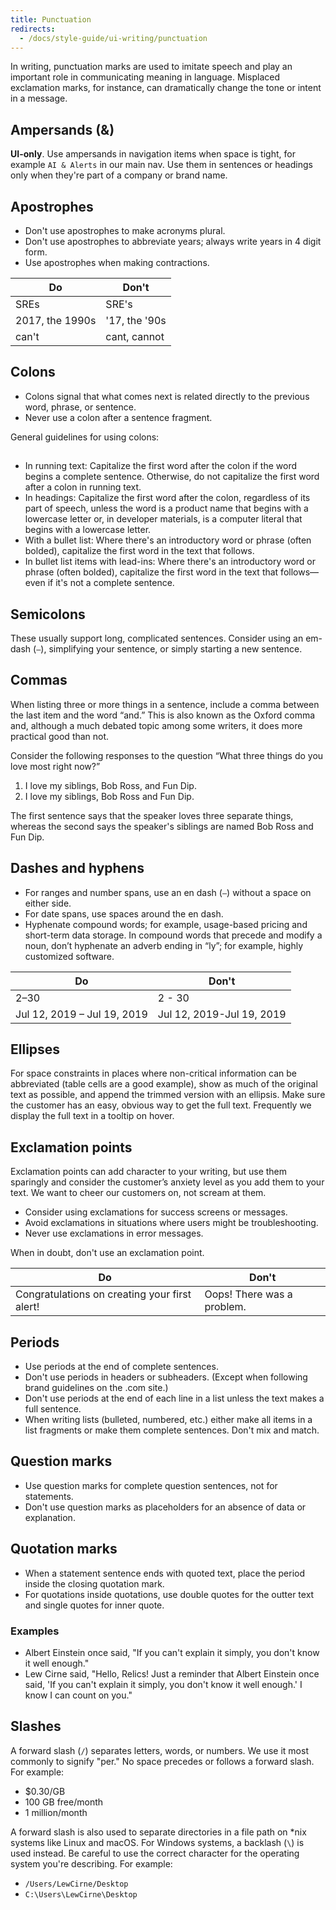 ```yaml
---
title: Punctuation
redirects:
  - /docs/style-guide/ui-writing/punctuation
---
```


In writing, punctuation marks are used to imitate speech and play an important role in communicating meaning in language. Misplaced exclamation marks, for instance, can dramatically change the tone or intent in a message.

## Ampersands (&)

**UI-only**. Use ampersands in navigation items when space is tight, for example `AI & Alerts` in our main nav. Use them in sentences or headings only when they're part of a company or brand name.

## Apostrophes

-   Don't use apostrophes to make acronyms plural.
-   Don't use apostrophes to abbreviate years; always write years in 4 digit form.
-   Use apostrophes when making contractions.

| Do              | Don't          |
| --------------- | -------------- |
| SREs            | SRE's          |
| 2017, the 1990s | \'17, the '90s |
| can't           | cant, cannot   |

## Colons

-   Colons signal that what comes next is related directly to the previous word, phrase, or sentence.
-   Never use a colon after a sentence fragment.

General guidelines for using colons:

##

-   In running text: Capitalize the first word after the colon if the word begins a complete sentence. Otherwise, do not capitalize the first word after a colon in running text.
-   In headings: Capitalize the first word after the colon, regardless of its part of speech, unless the word is a product name that begins with a lowercase letter or, in developer materials, is a computer literal that begins with a lowercase letter.
-   With a bullet list: Where there's an introductory word or phrase (often bolded), capitalize the first word in the text that follows.
-   In bullet list items with lead-ins: Where there's an introductory word or phrase (often bolded), capitalize the first word in the text that follows&mdash;even if it's not a complete sentence.

## Semicolons

These usually support long, complicated sentences. Consider using an em-dash (`—`), simplifying your sentence, or simply starting a new sentence.

## Commas

When listing three or more things in a sentence, include a comma between the last item and the word “and.” This is also known as the Oxford comma and, although a much debated topic among some writers, it does more practical good than not.

Consider the following responses to the question “What three things do you love most right now?”

1. I love my siblings, Bob Ross, and Fun Dip.
2. I love my siblings, Bob Ross and Fun Dip.

The first sentence says that the speaker loves three separate things, whereas the second says the speaker's siblings are named Bob Ross and Fun Dip.

## Dashes and hyphens

-   For ranges and number spans, use an en dash (`–`) without a space on either side.
-   For date spans, use spaces around the en dash.
-   Hyphenate compound words; for example, usage-based pricing and short-term data storage. In compound words that precede and modify a noun, don’t hyphenate an adverb ending in “ly”; for example, highly customized software. 

| Do                          | Don't                     |
| --------------------------- | ------------------------- |
| 2–30                        | 2 - 30                    |
| Jul 12, 2019 – Jul 19, 2019 | Jul 12, 2019-Jul 19, 2019 |

## Ellipses

For space constraints in places where non-critical information can be abbreviated (table cells are a good example), show as much of the original text as possible, and append the trimmed version with an ellipsis. Make sure the customer has an easy, obvious way to get the full text. Frequently we display the full text in a tooltip on hover.

## Exclamation points

Exclamation points can add character to your writing, but use them sparingly and consider the customer’s anxiety level as you add them to your text. We want to cheer our customers on, not scream at them.

-   Consider using exclamations for success screens or messages.
-   Avoid exclamations in situations where users might be troubleshooting.
-   Never use exclamations in error messages.

When in doubt, don't use an exclamation point.

| Do                                            | Don't                      |
| --------------------------------------------- | -------------------------- |
| Congratulations on creating your first alert! | Oops! There was a problem. |

## Periods

-   Use periods at the end of complete sentences.
-   Don't use periods in headers or subheaders. (Except when following brand guidelines on the .com site.)
-   Don't use periods at the end of each line in a list unless the text makes a full sentence.
-   When writing lists (bulleted, numbered, etc.) either make all items in a list fragments or make them complete sentences. Don't mix and match.

## Question marks

-   Use question marks for complete question sentences, not for statements.
-   Don't use question marks as placeholders for an absence of data or explanation.

## Quotation marks

-   When a statement sentence ends with quoted text, place the period inside the closing quotation mark.
-   For quotations inside quotations, use double quotes for the outter text and single quotes for inner quote.

### Examples

-   Albert Einstein once said, "If you can't explain it simply, you don't know it well enough."
-   Lew Cirne said, "Hello, Relics! Just a reminder that Albert Einstein once said, 'If you can't explain it simply, you don't know it well enough.' I know I can count on you."

## Slashes

A forward slash (`/`) separates letters, words, or numbers. We use it most commonly to signify "per." No space precedes or follows a forward slash. For example:

-   $0.30/GB
-   100 GB free/month
-   1 million/month

A forward slash is also used to separate directories in a file path on *nix systems like Linux and macOS. For Windows systems, a backlash (`\`) is used instead. Be careful to use the correct character for the operating system you're describing. For example:

-   `/Users/LewCirne/Desktop`
-   `C:\Users\LewCirne\Desktop`

